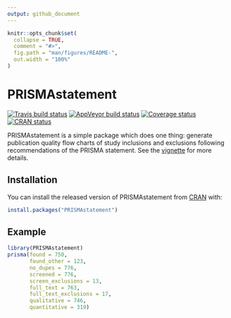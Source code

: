 ```yaml
---
output: github_document
---
```

<!-- README.md is generated from README.Rmd. Please edit that file, then:
rmarkdown::render("README.Rmd")
-->

```r
knitr::opts_chunk$set(
  collapse = TRUE,
  comment = "#>",
  fig.path = "man/figures/README-",
  out.width = "100%"
)
```
# PRISMAstatement

[![Travis build status](https://travis-ci.org/jackwasey/PRISMAstatement.svg?branch=master)](https://travis-ci.org/jackwasey/PRISMAstatement)
[![AppVeyor build status](https://ci.appveyor.com/api/projects/status/github/jackwasey/PRISMAstatement?branch=master&svg=true)](https://ci.appveyor.com/project/jackwasey/PRISMAstatement)
[![Coverage status](https://codecov.io/gh/jackwasey/PRISMAstatement/branch/master/graph/badge.svg)](https://codecov.io/github/jackwasey/PRISMAstatement?branch=master)
[![CRAN status](https://www.r-pkg.org/badges/version/PRISMAstatement)](https://cran.r-project.org/package=PRISMAstatement)

PRISMAstatement is a simple package which does one thing: generate publication quality flow charts of study inclusions and exclusions following recommendations of the PRISMA statement. See the [vignette](https://cran.r-project.org/web/packages/PRISMAstatement/vignettes/PRISMA.html) for more details.

## Installation

You can install the released version of PRISMAstatement from [CRAN](https://CRAN.R-project.org) with:

```r
install.packages("PRISMAstatement")
```

## Example

```r
library(PRISMAstatement)
prisma(found = 750,
       found_other = 123,
       no_dupes = 776, 
       screened = 776, 
       screen_exclusions = 13, 
       full_text = 763,
       full_text_exclusions = 17, 
       qualitative = 746, 
       quantitative = 319)
```
